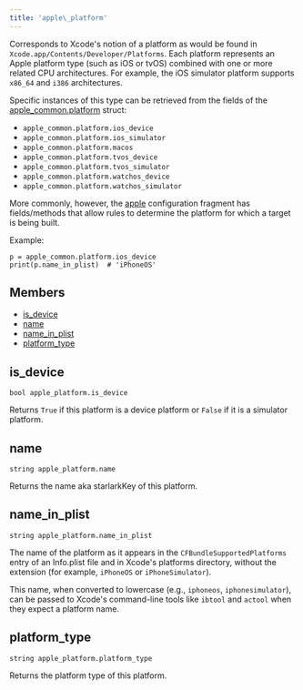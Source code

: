 ```yaml
---
title: 'apple\_platform'
---
```




Corresponds to Xcode's notion of a platform as would be found in `Xcode.app/Contents/Developer/Platforms`. Each platform represents an Apple platform type (such as iOS or tvOS) combined with one or more related CPU architectures. For example, the iOS simulator platform supports `x86_64` and `i386` architectures.

Specific instances of this type can be retrieved from the fields of the [apple\_common.platform](../toplevel/apple_common.html#platform) struct:

- `apple_common.platform.ios_device`
- `apple_common.platform.ios_simulator`
- `apple_common.platform.macos`
- `apple_common.platform.tvos_device`
- `apple_common.platform.tvos_simulator`
- `apple_common.platform.watchos_device`
- `apple_common.platform.watchos_simulator`

More commonly, however, the [apple](../fragments/apple.html) configuration fragment has fields/methods that allow rules to determine the platform for which a target is being built.

Example:

```
p = apple_common.platform.ios_device
print(p.name_in_plist)  # 'iPhoneOS'

```

## Members

- [is\_device](#is-device)
- [name](#name)
- [name\_in\_plist](#name-in-plist)
- [platform\_type](#platform-type)

## is\_device

```
bool apple_platform.is_device
```

 Returns `True` if this platform is a device platform or `False` if it is a simulator platform.



## name

```
string apple_platform.name
```

 Returns the name aka starlarkKey of this platform.



## name\_in\_plist

```
string apple_platform.name_in_plist
```

 The name of the platform as it appears in the `CFBundleSupportedPlatforms` entry of an Info.plist file and in Xcode's platforms directory, without the extension (for example, `iPhoneOS` or `iPhoneSimulator`).

This name, when converted to lowercase (e.g., `iphoneos`, `iphonesimulator`), can be passed to Xcode's command-line tools like `ibtool` and `actool` when they expect a platform name.



## platform\_type

```
string apple_platform.platform_type
```

 Returns the platform type of this platform.
